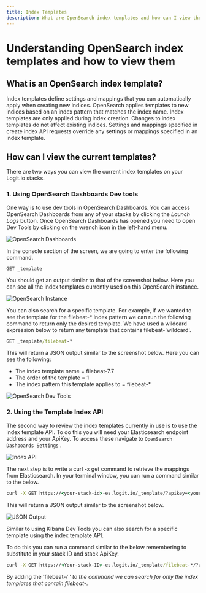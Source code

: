 ```yaml
---
title: Index Templates
description: What are OpenSearch index templates and how can I view them for my Stacks?
---
```


# Understanding OpenSearch index templates and how to view them

## What is an OpenSearch index template?

Index templates define settings and mappings that you can automatically 
apply when creating new indices. OpenSearch applies templates to new 
indices based on an index pattern that matches the index name. Index 
templates are only applied during index creation. Changes to index 
templates do not affect existing indices. Settings and mappings specified 
in create index API requests override any settings or mappings 
specified in an index template.

## How can I view the current templates?

There are two ways you can view the current index templates on your Logit.io stacks.

### 1. Using OpenSearch Dashboards Dev tools

One way is to use dev tools in OpenSearch Dashboards. You can access 
OpenSearch Dashboards from any of your stacks by clicking the _Launch Logs_ button.
Once OpenSearch Dashboards has opened you need to open Dev Tools by 
clicking on the wrench icon in the left-hand menu.

![OpenSearch Dashboards](@/images/help/log-management/storage/opensearch-dashboards.png)

In the console section of the screen, we are going to enter the following command.
```plaintext
GET _template
```
You should get an output similar to that of the screenshot below. Here you can 
see all the index templates currently used on this OpenSearch instance.

![OpenSearch Instance](@/images/help/log-management/storage/opensearch-instance.png)

You can also search for a specific template. For example, if we wanted to see the 
template for the filebeat-* index pattern we can run the following command to return 
only the desired template. We have used a wildcard expression below to return any 
template that contains filebeat-'wildcard'.

```cmd copy
GET _template/filebeat-*
```

This will return a JSON output similar to the screenshot below. Here you can see the following:

- The index template name = filebeat-7.7
- The order of the template = 1 
- The index pattern this template applies to = filebeat-*

![OpenSearch Dev Tools](@/images/help/log-management/storage/opensearch-dev-tools.png)

### 2. Using the Template Index API

The second way to review the index templates currently in use is to use the index template API. 
To do this you will need your Elasticsearch endpoint address and your ApiKey. 
To access these navigate to `OpenSearch Dashboards Settings` .

![Index API](@/images/help/log-management/storage/index-api.png)

The next step is to write a curl -x get command to retrieve the mappings from Elasticsearch. 
In your terminal window, you can run a command similar to the below.

```cmd copy
curl -X GET https://<your-stack-id>-es.logit.io/_template/?apikey=<your-stack-api-key>&pretty
```

This will return a JSON output similar to the screenshot below.

![JSON Output](@/images/help/log-management/storage/json-output.png)

Similar to using Kibana Dev Tools you can also search for a specific template using the index template API. 

To do this you can run a command similar to the below remembering to substitute in your stack ID and stack ApiKey.

```cmd copy
curl -X GET https://<Your-stack-ID>-es.logit.io/_template/filebeat-*/?apikey=<your-stack-ApiKey>&pretty
```

By adding the 'filebeat-*/ ' to the command we can search for only the index templates that contain filebeat-*.